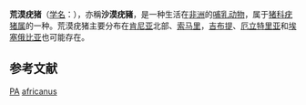 {{Speciesbox
| status = LC
| status_system = iucn3.1
| status_ref = {{r|IUCN}}
| taxon = Phacochoerus aethiopicus
| authority = ([[Peter_Simon_Pallas|Pallas]], 1766)
}}
'''荒漠疣猪'''（[[学名|学名]]：{{lang|la|''Phacochoerus aethiopicus''}}），亦稱'''沙漠疣豬'''，是一种生活在[[非洲|非洲]]的[[哺乳动物|哺乳动物]]，属于[[猪科|猪科]][[疣猪属|疣猪属]]的一种。荒漠疣猪主要分布在[[肯尼亚|肯尼亚]]北部、[[索马里|索马里]]，[[吉布提|吉布提]]、[[厄立特里亚|厄立特里亚]]和[[埃塞俄比亚|埃塞俄比亚]]也可能存在。{{r|IUCN|d'Huart}}

== 参考文献==
{{reflist|refs=
<ref name="IUCN">de Jong, Y.A., Butynski, T.M. & d'Huart, J.-P. 2016. ''Phacochoerus aethiopicus'' (errata version published in 2016). ''The IUCN Red List of Threatened Species'' 2016: e.T41767A99376685. https://dx.doi.org/10.2305/IUCN.UK.2016-1.RLTS.T41767A44140316.en. Downloaded on 04 April 2020.</ref>
<ref name="d'Huart">d'Huart, J.P. & Grubb, P. (2005). ''[http://data.iucn.org/themes/ssc/sgs/pphsg/Suiform%20soundings/Newsletter%205(2).pdf A photographic guide to the differences between the Common Warthog (Phacochoerus africanus) and the Desert Warthog (Ph. aethiopicus).]{{dead link|date=2018年4月 |bot=InternetArchiveBot |fix-attempted=yes }}'' Suiform Soundings 5(2): 4-8.</ref>
}}

{{taxonbar}}

{{DEFAULTSORT:Phacochoerus aethiopicus}}
[[Category:IUCN红色名录无危物种|PA]]
[[Category:疣猪属|africanus]]